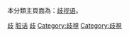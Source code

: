 本分類主頁面為：[[歧视语|歧视语]]。

[[Category:贬义词|歧]]
[[Category:脏话|]]
[[Category:俗語|歧]]
[[Category:歧視|Category:歧視]]
[[Category:歧視|Category:歧視]]